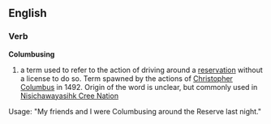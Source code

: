 ==English==
===Verb===
'''Columbusing'''
# a term used to refer to the action of driving around a [[reservation]] without a license to do so. Term spawned by the actions of [[Christopher Columbus]] in 1492. Origin of the word is unclear, but commonly used in [[Nisichawayasihk Cree Nation]]

Usage: "My friends and I were Columbusing around the Reserve last night."